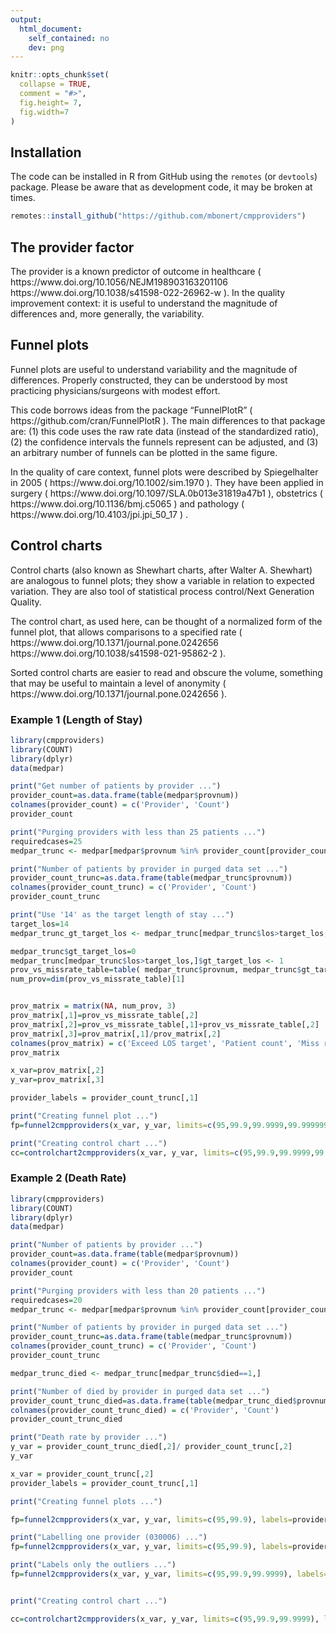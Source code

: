 ```yaml
---
output:
  html_document:
    self_contained: no
    dev: png
---
```


```r
knitr::opts_chunk$set(
  collapse = TRUE,
  comment = "#>",
  fig.height= 7, 
  fig.width=7
)
```

## Installation

The code can be installed in R from GitHub using the `remotes` (or `devtools`) package.  Please be aware that as development code, it may be broken at times. 
```r
remotes::install_github("https://github.com/mbonert/cmpproviders")
```

## The provider factor
The provider is a known predictor of outcome in healthcare ( https://www.doi.org/10.1056/NEJM198903163201106 https://www.doi.org/10.1038/s41598-022-26962-w ). In the quality improvement context: it is useful to understand the magnitude of differences and, more generally, the variability. 

## Funnel plots
Funnel plots are useful to understand variability and the magnitude of differences.  Properly constructed, they can be understood by most practicing physicians/surgeons with modest effort. 

This code borrows ideas from the package "FunnelPlotR" ( https://github.com/cran/FunnelPlotR ). The main differences to that package are: (1) this code uses the raw rate data (instead of the standardized ratio), (2) the confidence intervals the funnels represent can be adjusted, and (3) an arbitrary number of funnels can be plotted in the same figure.

In the quality of care context, funnel plots were described by Spiegelhalter in 2005 ( https://www.doi.org/10.1002/sim.1970 ). They have been applied in surgery ( https://www.doi.org/10.1097/SLA.0b013e31819a47b1 ), obstetrics ( https://www.doi.org/10.1136/bmj.c5065 ) and pathology ( https://www.doi.org/10.4103/jpi.jpi_50_17 ) .

## Control charts
Control charts (also known as Shewhart charts, after Walter A. Shewhart) are analogous to funnel plots; they show a variable in relation to expected variation. They are also tool of statistical process control/Next Generation Quality. 

The control chart, as used here, can be thought of a normalized form of the funnel plot, that allows comparisons to a specified rate ( https://www.doi.org/10.1371/journal.pone.0242656 https://www.doi.org/10.1038/s41598-021-95862-2 ). 

Sorted control charts are easier to read and obscure the volume, something that may be useful to maintain a level of anonymity ( https://www.doi.org/10.1371/journal.pone.0242656 ).


### Example 1 (Length of Stay)
```r
library(cmpproviders)
library(COUNT)
library(dplyr)
data(medpar)

print("Get number of patients by provider ...")
provider_count=as.data.frame(table(medpar$provnum))
colnames(provider_count) = c('Provider', 'Count')
provider_count

print("Purging providers with less than 25 patients ...")
requiredcases=25
medpar_trunc <- medpar[medpar$provnum %in% provider_count[provider_count$Count>=requiredcases,]$Provider,]

print("Number of patients by provider in purged data set ...")
provider_count_trunc=as.data.frame(table(medpar_trunc$provnum))
colnames(provider_count_trunc) = c('Provider', 'Count')
provider_count_trunc

print("Use '14' as the target length of stay ...")
target_los=14
medpar_trunc_gt_target_los <- medpar_trunc[medpar_trunc$los>target_los,]

medpar_trunc$gt_target_los=0
medpar_trunc[medpar_trunc$los>target_los,]$gt_target_los <- 1
prov_vs_missrate_table=table( medpar_trunc$provnum, medpar_trunc$gt_target_los)
num_prov=dim(prov_vs_missrate_table)[1]


prov_matrix = matrix(NA, num_prov, 3)
prov_matrix[,1]=prov_vs_missrate_table[,2]
prov_matrix[,2]=prov_vs_missrate_table[,1]+prov_vs_missrate_table[,2]
prov_matrix[,3]=prov_matrix[,1]/prov_matrix[,2]
colnames(prov_matrix) = c('Exceed LOS target', 'Patient count', 'Miss rate')
prov_matrix

x_var=prov_matrix[,2]
y_var=prov_matrix[,3]

provider_labels = provider_count_trunc[,1]

print("Creating funnel plot ...")
fp=funnel2cmpproviders(x_var, y_var, limits=c(95,99.9,99.9999,99.9999999), labels=provider_labels, addlabels = 1, x_label = "Number of Patients for Each Provider", y_label = "Number of Patients Exceeding Target LOS/Number of Patients", plot_title = "Length of Stay (LOS) Target Miss Rate by Provider and Volume", y_percent=FALSE)

print("Creating control chart ...")
cc=controlchart2cmpproviders(x_var, y_var, limits=c(95,99.9,99.9999,99.9999999), labels=provider_labels, addlabels = 1, x_label = "Provider (Sorted by Normed Rate)", y_label = "Normed Length of Stay Target Miss Rate", plot_title = "Normed Length of Stay (LOS) Target Miss Rate by Provider", y_percent=FALSE)
```

### Example 2 (Death Rate)
```r
library(cmpproviders)
library(COUNT)
library(dplyr)
data(medpar)

print("Number of patients by provider ...")
provider_count=as.data.frame(table(medpar$provnum))
colnames(provider_count) = c('Provider', 'Count')
provider_count

print("Purging providers with less than 20 patients ...")
requiredcases=20
medpar_trunc <- medpar[medpar$provnum %in% provider_count[provider_count$Count>=requiredcases,]$Provider,]

print("Number of patients by provider in purged data set ...")
provider_count_trunc=as.data.frame(table(medpar_trunc$provnum))
colnames(provider_count_trunc) = c('Provider', 'Count')
provider_count_trunc

medpar_trunc_died <- medpar_trunc[medpar_trunc$died==1,]

print("Number of died by provider in purged data set ...")
provider_count_trunc_died=as.data.frame(table(medpar_trunc_died$provnum))
colnames(provider_count_trunc_died) = c('Provider', 'Count')
provider_count_trunc_died

print("Death rate by provider ...")
y_var = provider_count_trunc_died[,2]/ provider_count_trunc[,2]
y_var

x_var = provider_count_trunc[,2]
provider_labels = provider_count_trunc[,1]

print("Creating funnel plots ...")

fp=funnel2cmpproviders(x_var, y_var, limits=c(95,99.9), labels=provider_labels, addlabels = 1, x_label = "Provider Volume (Patients Cared for by Provider)", y_label = "Death Rate (Deaths by Provider/Patients Cared for by Provider)", plot_title = "Death Rate by Provider and Volume") 

print("Labelling one provider (030006) ...")
fp=funnel2cmpproviders(x_var, y_var, limits=c(95,99.9), labels=provider_labels, addlabels = 'LIST', labels_to_display = c("030006"), x_label = "Provider Volume (Patients Cared for by Provider)", y_label = "Death Rate (Deaths by Provider/Patients Cared for by Provider)", plot_title = "Death Rate by Provider and Volume") 

print("Labels only the outliers ...")
fp=funnel2cmpproviders(x_var, y_var, limits=c(95,99.9,99.9999), labels=provider_labels, addlabels = "OUTLIERS", x_label = "Provider Volume (Patients Cared for by Provider)", y_label = "Provider Death Rate (Deaths by Provider/Patients Cared for by Provider)", plot_title = "Death Rate by Provider and Volume with Outliers Labelled") 


print("Creating control chart ...")

cc=controlchart2cmpproviders(x_var, y_var, limits=c(95,99.9,99.9999), labels=provider_labels, addlabels = "OUTLIERS", x_label = "Provider (Sorted by Normed Rate)", y_label = "Normed Provider Death Rate", plot_title = "Normed Death Rate by Provider with Outliers Labelled")
```
